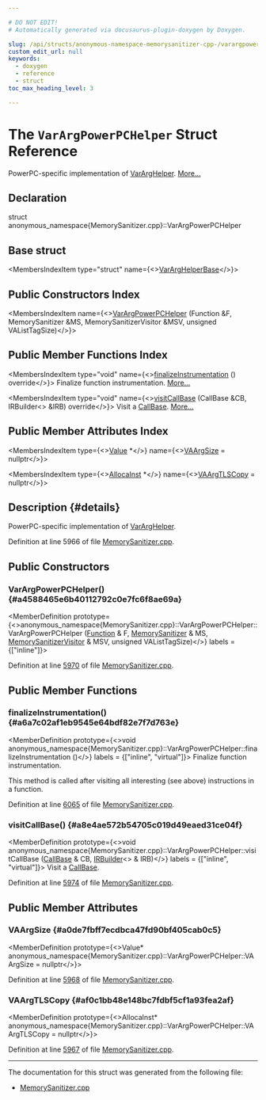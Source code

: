 ```yaml
---

# DO NOT EDIT!
# Automatically generated via docusaurus-plugin-doxygen by Doxygen.

slug: /api/structs/anonymous-namespace-memorysanitizer-cpp-/varargpowerpchelper
custom_edit_url: null
keywords:
  - doxygen
  - reference
  - struct
toc_max_heading_level: 3

---
```





# The `VarArgPowerPCHelper` Struct Reference

<DoxygenPage pluginConfig={pluginConfig}>

PowerPC-specific implementation of <a href="/docs/api/structs/anonymous-namespace-memorysanitizer-cpp-/vararghelper">VarArgHelper</a>. <a href="#details">More...</a>

## Declaration

<CodeBlock>struct anonymous_namespace{MemorySanitizer.cpp}::VarArgPowerPCHelper</CodeBlock>

## Base struct

<MembersIndex>

<MembersIndexItem
  type="struct"
  name={<><a href="/docs/api/structs/anonymous-namespace-memorysanitizer-cpp-/vararghelperbase">VarArgHelperBase</a></>}>
</MembersIndexItem>

</MembersIndex>

## Public Constructors Index

<MembersIndex>

<MembersIndexItem
  name={<><a href="#a4588465e6b40112792c0e7fc6f8ae69a">VarArgPowerPCHelper</a> (Function &amp;F, MemorySanitizer &amp;MS, MemorySanitizerVisitor &amp;MSV, unsigned VAListTagSize)</>}>
</MembersIndexItem>

</MembersIndex>

## Public Member Functions Index

<MembersIndex>

<MembersIndexItem
  type="void"
  name={<><a href="#a6a7c02af1eb9545e64bdf82e7f7d763e">finalizeInstrumentation</a> () override</>}>
Finalize function instrumentation. <a href="#a6a7c02af1eb9545e64bdf82e7f7d763e">More...</a>
</MembersIndexItem>

<MembersIndexItem
  type="void"
  name={<><a href="#a8e4ae572b54705c019d49eaed31ce04f">visitCallBase</a> (CallBase &amp;CB, IRBuilder&lt;&gt; &amp;IRB) override</>}>
Visit a <a href="/docs/api/classes/llvm/callbase">CallBase</a>. <a href="#a8e4ae572b54705c019d49eaed31ce04f">More...</a>
</MembersIndexItem>

</MembersIndex>

## Public Member Attributes Index

<MembersIndex>

<MembersIndexItem
  type={<><a href="/docs/api/classes/llvm/value">Value</a> &#42;</>}
  name={<><a href="#a0de7fbff7ecdbca47fd90bf405cab0c5">VAArgSize</a> = nullptr</>}>
</MembersIndexItem>

<MembersIndexItem
  type={<><a href="/docs/api/classes/llvm/allocainst">AllocaInst</a> &#42;</>}
  name={<><a href="#af0c1bb48e148bc7fdbf5cf1a93fea2af">VAArgTLSCopy</a> = nullptr</>}>
</MembersIndexItem>

</MembersIndex>

## Description {#details}

PowerPC-specific implementation of <a href="/docs/api/structs/anonymous-namespace-memorysanitizer-cpp-/vararghelper">VarArgHelper</a>.

Definition at line 5966 of file <a href="/docs/api/files/lib/lib/transforms/lib/transforms/instrumentation/memorysanitizer-cpp">MemorySanitizer.cpp</a>.

<SectionDefinition>

## Public Constructors

### VarArgPowerPCHelper() {#a4588465e6b40112792c0e7fc6f8ae69a}

<MemberDefinition
  prototype={<>anonymous&#95;namespace&#123;MemorySanitizer.cpp&#125;::VarArgPowerPCHelper::VarArgPowerPCHelper (<a href="/docs/api/classes/llvm/function">Function</a> &amp; F, <a href="/docs/api/classes/anonymous-namespace-memorysanitizer-cpp-/memorysanitizer">MemorySanitizer</a> &amp; MS, <a href="/docs/api/structs/anonymous-namespace-memorysanitizer-cpp-/memorysanitizervisitor">MemorySanitizerVisitor</a> &amp; MSV, unsigned VAListTagSize)</>}
  labels = {["inline"]}>

Definition at line <a href="/docs/api/files/lib/lib/transforms/lib/transforms/instrumentation/memorysanitizer-cpp/#l05970">5970</a> of file <a href="/docs/api/files/lib/lib/transforms/lib/transforms/instrumentation/memorysanitizer-cpp">MemorySanitizer.cpp</a>.
</MemberDefinition>

</SectionDefinition>

<SectionDefinition>

## Public Member Functions

### finalizeInstrumentation() {#a6a7c02af1eb9545e64bdf82e7f7d763e}

<MemberDefinition
  prototype={<>void anonymous&#95;namespace&#123;MemorySanitizer.cpp&#125;::VarArgPowerPCHelper::finalizeInstrumentation ()</>}
  labels = {["inline", "virtual"]}>
Finalize function instrumentation.

This method is called after visiting all interesting (see above) instructions in a function.

Definition at line <a href="/docs/api/files/lib/lib/transforms/lib/transforms/instrumentation/memorysanitizer-cpp/#l06065">6065</a> of file <a href="/docs/api/files/lib/lib/transforms/lib/transforms/instrumentation/memorysanitizer-cpp">MemorySanitizer.cpp</a>.
</MemberDefinition>

### visitCallBase() {#a8e4ae572b54705c019d49eaed31ce04f}

<MemberDefinition
  prototype={<>void anonymous&#95;namespace&#123;MemorySanitizer.cpp&#125;::VarArgPowerPCHelper::visitCallBase (<a href="/docs/api/classes/llvm/callbase">CallBase</a> &amp; CB, <a href="/docs/api/classes/llvm/irbuilder">IRBuilder</a>&lt;&gt; &amp; IRB)</>}
  labels = {["inline", "virtual"]}>
Visit a <a href="/docs/api/classes/llvm/callbase">CallBase</a>.

Definition at line <a href="/docs/api/files/lib/lib/transforms/lib/transforms/instrumentation/memorysanitizer-cpp/#l05974">5974</a> of file <a href="/docs/api/files/lib/lib/transforms/lib/transforms/instrumentation/memorysanitizer-cpp">MemorySanitizer.cpp</a>.
</MemberDefinition>

</SectionDefinition>

<SectionDefinition>

## Public Member Attributes

### VAArgSize {#a0de7fbff7ecdbca47fd90bf405cab0c5}

<MemberDefinition
  prototype={<>Value&#42; anonymous&#95;namespace&#123;MemorySanitizer.cpp&#125;::VarArgPowerPCHelper::VAArgSize = nullptr</>}>

Definition at line <a href="/docs/api/files/lib/lib/transforms/lib/transforms/instrumentation/memorysanitizer-cpp/#l05968">5968</a> of file <a href="/docs/api/files/lib/lib/transforms/lib/transforms/instrumentation/memorysanitizer-cpp">MemorySanitizer.cpp</a>.
</MemberDefinition>

### VAArgTLSCopy {#af0c1bb48e148bc7fdbf5cf1a93fea2af}

<MemberDefinition
  prototype={<>AllocaInst&#42; anonymous&#95;namespace&#123;MemorySanitizer.cpp&#125;::VarArgPowerPCHelper::VAArgTLSCopy = nullptr</>}>

Definition at line <a href="/docs/api/files/lib/lib/transforms/lib/transforms/instrumentation/memorysanitizer-cpp/#l05967">5967</a> of file <a href="/docs/api/files/lib/lib/transforms/lib/transforms/instrumentation/memorysanitizer-cpp">MemorySanitizer.cpp</a>.
</MemberDefinition>

</SectionDefinition>

<hr/>

The documentation for this struct was generated from the following file:

<ul>
<li><a href="/docs/api/files/lib/lib/transforms/lib/transforms/instrumentation/memorysanitizer-cpp">MemorySanitizer.cpp</a></li>
</ul>

</DoxygenPage>
